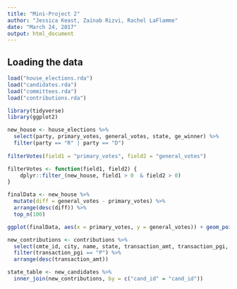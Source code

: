 ```yaml
---
title: "Mini-Project 2"
author: "Jessica Keast, Zainab Rizvi, Rachel LaFlamme"
date: "March 24, 2017"
output: html_document
---
```



## Loading the data

```r
load("house_elections.rda")
load("candidates.rda")
load("committees.rda")
load("contributions.rda")
```

```r
library(tidyverse)
library(ggplot2)
```

```r
new_house <- house_elections %>%
  select(party, primary_votes, general_votes, state, ge_winner) %>%
  filter(party == "R" | party == "D")
  
filterVotes(field1 = "primary_votes", field2 = "general_votes")

filterVotes <- function(field1, field2) {
    dplyr::filter_(new_house, field1 > 0  & field2 > 0)
}

finalData <- new_house %>%
  mutate(diff = general_votes - primary_votes) %>%
  arrange(desc(diff)) %>%
  top_n(100)

ggplot(finalData, aes(x = primary_votes, y = general_votes)) + geom_point(aes(color = party)) + scale_color_manual(values = c("blue", "red"))
```

```r
new_contributions <- contributions %>%
  select(cmte_id, city, name, state, transaction_amt, transaction_pgi, cand_id, zip_code) %>%
  filter(transaction_pgi == "P") %>%
  arrange(desc(transaction_amt))

```

```r
state_table <- new_candidates %>%
  inner_join(new_contributions, by = c("cand_id" = "cand_id")) 
```
